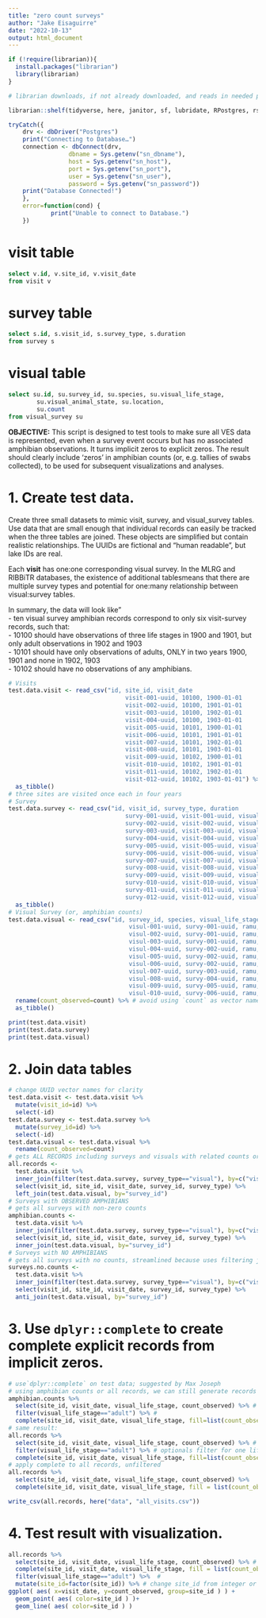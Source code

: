 ```yaml
---
title: "zero count surveys"
author: "Jake Eisaguirre"
date: "2022-10-13"
output: html_document
---
```



```r
if (!require(librarian)){
  install.packages("librarian")
  library(librarian)
}

# librarian downloads, if not already downloaded, and reads in needed packages

librarian::shelf(tidyverse, here, janitor, sf, lubridate, RPostgres, rstudioapi)
```


```r
tryCatch({
    drv <- dbDriver("Postgres")
    print("Connecting to Database…")
    connection <- dbConnect(drv, 
                 dbname = Sys.getenv("sn_dbname"),
                 host = Sys.getenv("sn_host"), 
                 port = Sys.getenv("sn_port"),
                 user = Sys.getenv("sn_user"), 
                 password = Sys.getenv("sn_password"))
    print("Database Connected!")
    },
    error=function(cond) {
            print("Unable to connect to Database.")
    })
```

# visit table
```sql

select v.id, v.site_id, v.visit_date
from visit v

```


# survey table
```sql

select s.id, s.visit_id, s.survey_type, s.duration
from survey s


```

# visual table
```sql

select su.id, su.survey_id, su.species, su.visual_life_stage,
        su.visual_animal_state, su.location, 
        su.count
from visual_survey su

```


**OBJECTIVE:** This script is designed to test tools to make sure all VES data is represented, even when a survey event occurs but has no associated amphibian observations. It turns implicit zeros to explicit zeros. The result should clearly include 'zeros' in amphibian counts (or, e.g. tallies of swabs collected), to be used for subsequent visualizations and analyses.

# 1. Create test data.
Create three small datasets to mimic visit, survey, and visual_survey tables. Use data that are small enough that individual records can easily be tracked when the three tables are joined. These objects are simplified but contain realistic relationships. The UUIDs are fictional and "human readable", but lake IDs are real.  

Each **visit** has one:one corresponding visual survey. In the MLRG and RIBBiTR databases, the existence of additional tablesmeans that there are multiple survey types and potential for one:many relationship between visual:survey tables.

In summary, the data will look like"  
    -  ten visual survey amphibian records correspond to only six visit-survey records, such that:  
    -  10100 should have observations of three life stages in 1900 and 1901, but only adult observations in 1902 and 1903  
    -  10101 should have only observations of adults, ONLY in two years 1900, 1901 and none in 1902, 1903  
    -  10102 should have no observations of any amphibians.  

```r
# Visits
test.data.visit <- read_csv("id, site_id, visit_date
                                 visit-001-uuid, 10100, 1900-01-01
                                 visit-002-uuid, 10100, 1901-01-01
                                 visit-003-uuid, 10100, 1902-01-01
                                 visit-004-uuid, 10100, 1903-01-01
                                 visit-005-uuid, 10101, 1900-01-01
                                 visit-006-uuid, 10101, 1901-01-01
                                 visit-007-uuid, 10101, 1902-01-01
                                 visit-008-uuid, 10101, 1903-01-01
                                 visit-009-uuid, 10102, 1900-01-01
                                 visit-010-uuid, 10102, 1901-01-01
                                 visit-011-uuid, 10102, 1902-01-01
                                 visit-012-uuid, 10102, 1903-01-01") %>%
  as_tibble()
# three sites are visited once each in four years
# Survey
test.data.survey <- read_csv("id, visit_id, survey_type, duration
                                 survy-001-uuid, visit-001-uuid, visual, 1
                                 survy-002-uuid, visit-002-uuid, visual, 1
                                 survy-003-uuid, visit-003-uuid, visual, 1
                                 survy-004-uuid, visit-004-uuid, visual, 1
                                 survy-005-uuid, visit-005-uuid, visual, 1
                                 survy-006-uuid, visit-006-uuid, visual, 1
                                 survy-007-uuid, visit-007-uuid, visual, 1
                                 survy-008-uuid, visit-008-uuid, visual, 1
                                 survy-009-uuid, visit-009-uuid, visual, 1
                                 survy-010-uuid, visit-010-uuid, visual, 1
                                 survy-011-uuid, visit-011-uuid, visual, 1
                                 survy-012-uuid, visit-012-uuid, visual, 1") %>%
  as_tibble()
# Visual Survey (or, amphibian counts)
test.data.visual <- read_csv("id, survey_id, species, visual_life_stage, visual_animal_state, location, count
                                  visul-001-uuid, survy-001-uuid, ramu, adult, alive, lake, 1
                                  visul-002-uuid, survy-001-uuid, ramu, tadpole, alive, lake, 2
                                  visul-003-uuid, survy-001-uuid, ramu, subadult, alive, lake, 3
                                  visul-004-uuid, survy-002-uuid, ramu, adult, alive, lake, 11
                                  visul-005-uuid, survy-002-uuid, ramu, tadpole, alive, lake, 12
                                  visul-006-uuid, survy-002-uuid, ramu, subadult, alive, lake, 13
                                  visul-007-uuid, survy-003-uuid, ramu, adult, alive, lake, 21
                                  visul-008-uuid, survy-004-uuid, ramu, adult, alive, lake, 31
                                  visul-009-uuid, survy-005-uuid, ramu, adult, alive, lake, 41
                                  visul-010-uuid, survy-006-uuid, ramu, adult, alive, lake, 51") %>%
  rename(count_observed=count) %>% # avoid using `count` as vector name because it is also an R/tidyverse function
  as_tibble()
```


```r
print(test.data.visit)
print(test.data.survey)
print(test.data.visual)
```

# 2. Join data tables
```r
# change UUID vector names for clarity  
test.data.visit <- test.data.visit %>% 
  mutate(visit_id=id) %>% 
  select(-id)
test.data.survey <- test.data.survey %>% 
  mutate(survey_id=id) %>% 
  select(-id)
test.data.visual <- test.data.visual %>%
  rename(count_observed=count)
# gets ALL RECORDS including surveys and visuals with related counts or non-counts
all.records <-
  test.data.visit %>% 
  inner_join(filter(test.data.survey, survey_type=="visual"), by=c("visit_id")) %>% 
  select(visit_id, site_id, visit_date, survey_id, survey_type) %>% 
  left_join(test.data.visual, by="survey_id")
# Surveys with OBSERVED AMPHIBIANS
# gets all surveys with non-zero counts
amphibian.counts <- 
  test.data.visit %>% 
  inner_join(filter(test.data.survey, survey_type=="visual"), by=c("visit_id")) %>% 
  select(visit_id, site_id, visit_date, survey_id, survey_type) %>% 
  inner_join(test.data.visual, by="survey_id")
# Surveys with NO AMPHIBIANS
# gets all surveys with no counts, streamlined because uses filtering join
surveys.no.counts <-
  test.data.visit %>% 
  inner_join(filter(test.data.survey, survey_type=="visual"), by=c("visit_id")) %>% 
  select(visit_id, site_id, visit_date, survey_id, survey_type) %>% 
  anti_join(test.data.visual, by="survey_id")
```

# 3. Use `dplyr::complete` to create complete explicit records from implicit zeros.  
```r
# use`dplyr::complete` on test data; suggested by Max Joseph
# using amphibian counts or all records, we can still generate records for visit-surveys where no amphibians (or, none of a certain lifestage) were observed.  
amphibian.counts %>% 
  select(site_id, visit_date, visual_life_stage, count_observed) %>% # 
  filter(visual_life_stage=="adult") %>% #
  complete(site_id, visit_date, visual_life_stage, fill=list(count_observed=0)) # 
# same result:
all.records %>% 
  select(site_id, visit_date, visual_life_stage, count_observed) %>% # 
  filter(visual_life_stage=="adult") %>% # optionals filter for one life_stage  
  complete(site_id, visit_date, visual_life_stage, fill=list(count_observed=0)) # 
# apply complete to all records, unfiltered 
all.records %>% 
  select(site_id, visit_date, visual_life_stage, count_observed) %>% 
  complete(site_id, visit_date, visual_life_stage, fill = list(count_observed = 0))

write_csv(all.records, here("data", "all_visits.csv"))
```

# 4. Test result with visualization.  
```r
all.records %>% 
  select(site_id, visit_date, visual_life_stage, count_observed) %>% #
  complete(site_id, visit_date, visual_life_stage, fill = list(count_observed = 0)) %>% #
  filter(visual_life_stage=="adult") %>%  # 
  mutate(site_id=factor(site_id)) %>% # change site_id from integer or double to factor for visualization
ggplot( aes( x=visit_date, y=count_observed, group=site_id ) ) +
  geom_point( aes( color=site_id ) )+
  geom_line( aes( color=site_id ) )
```